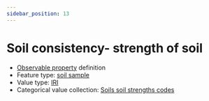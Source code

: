 ```yaml
---
sidebar_position: 13
---
```



# Soil consistency- strength of soil

- [Observable property](/viewers/dawe-vocabs?uri=https://linked.data.gov.au/def/nrm/6b2ba4eb-89d1-46bd-a845-f0b32d129806) definition
- Feature type: [soil sample](http://linked.data.gov.au/def/tern-cv/06461021-a6c2-4175-9651-23653c2b9116)
- Value type: [IRI](https://w3id.org/tern/ontologies/tern/IRI)
- Categorical value collection: [Soils soil strengths codes](/viewers/dawe-vocabs?uri=https://linked.data.gov.au/def/nrm/9f599dbb-458f-4d8a-846a-fd1a080f8853)

<Example
  protocolModule="soil-pit-characterization"
  observableProperty="https://linked.data.gov.au/def/nrm/6b2ba4eb-89d1-46bd-a845-f0b32d129806"
/>
